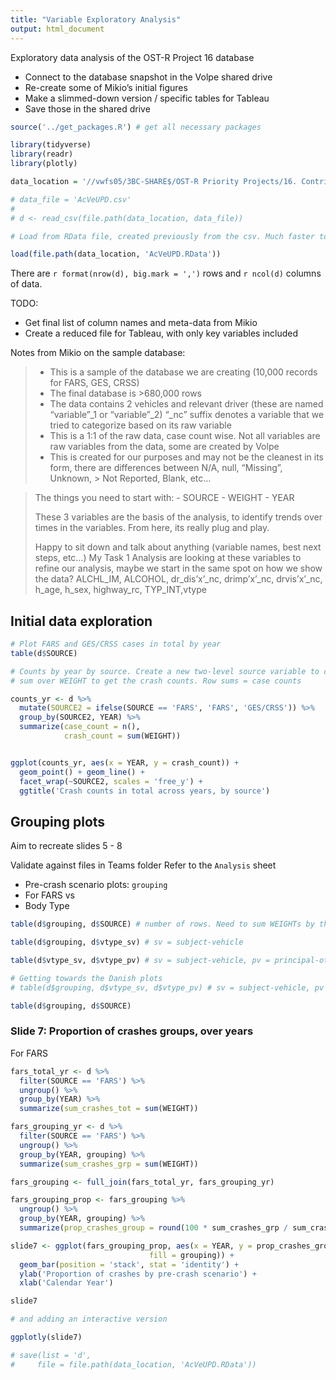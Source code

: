 ```yaml
---
title: "Variable Exploratory Analysis"
output: html_document
---
```



Exploratory data analysis of the OST-R Project 16 database

- Connect to the database snapshot in the Volpe shared drive
- Re-create some of Mikio's initial figures
- Make a slimmed-down version / specific tables for Tableau
- Save those in the shared drive

```r
source('../get_packages.R') # get all necessary packages

library(tidyverse)
library(readr)
library(plotly)

data_location = '//vwfs05/3BC-SHARE$/OST-R Priority Projects/16. Contributing Factors to Trends in Roadway Fatalities/Data/CrashData'

# data_file = 'AcVeUPD.csv'
# 
# d <- read_csv(file.path(data_location, data_file))

# Load from RData file, created previously from the csv. Much faster to load

load(file.path(data_location, 'AcVeUPD.RData'))

```

There are `r format(nrow(d), big.mark = ',')` rows and `r ncol(d)` columns of data.

TODO: 

- Get final list of column names and meta-data from Mikio
- Create a reduced file for Tableau, with only key variables included


Notes from Mikio on the sample database:

>
> - This is a sample of the database we are creating (10,000 records for FARS, GES, CRSS)
> - The final database is >680,000 rows
> - The data contains 2 vehicles and relevant driver (these are named "variable"_1 or "variable"_2)
> "_nc" suffix denotes a variable that we tried to categorize based on its raw variable
> - This is a 1:1 of the raw data, case count wise. Not all variables are raw variables from the data, some are created by Volpe
> - This is created for our purposes and may not be the cleanest in its form, there are differences between N/A, null, "Missing", Unknown, > Not Reported, Blank, etc…


> The things you need to start with:
> - SOURCE
> - WEIGHT
> - YEAR
>
> 
> These 3 variables are the basis of the analysis, to identify trends over times in the variables. From here, its really plug and play. 
> 
> Happy to sit down and talk about anything (variable names, best next steps, etc…)
> My Task 1 Analysis are looking at these variables to refine our analysis, maybe we start in the same spot on how we show the data?
> ALCHL_IM, ALCOHOL, dr_dis'x'_nc, drimp'x'_nc, drvis'x'_nc, h_age, h_sex, highway_rc, TYP_INT,vtype
>

## Initial data exploration

```r
# Plot FARS and GES/CRSS cases in total by year
table(d$SOURCE)

# Counts by year by source. Create a new two-level source variable to combine GES (2011 to 2015) with CRSS (since 2016)
# sum over WEIGHT to get the crash counts. Row sums = case counts

counts_yr <- d %>%
  mutate(SOURCE2 = ifelse(SOURCE == 'FARS', 'FARS', 'GES/CRSS')) %>%
  group_by(SOURCE2, YEAR) %>%
  summarize(case_count = n(),
            crash_count = sum(WEIGHT))


ggplot(counts_yr, aes(x = YEAR, y = crash_count)) +
  geom_point() + geom_line() +
  facet_wrap(~SOURCE2, scales = 'free_y') +
  ggtitle('Crash counts in total across years, by source')

```

## Grouping plots 

Aim to recreate slides 5 - 8

Validate against files in Teams folder
Refer to the `Analysis` sheet

- Pre-crash scenario plots: `grouping` 
- For FARS vs 
- Body Type



```r

table(d$grouping, d$SOURCE) # number of rows. Need to sum WEIGHTs by these categories to get crash counts for GES/CRSS

table(d$grouping, d$vtype_sv) # sv = subject-vehicle 

table(d$vtype_sv, d$vtype_pv) # sv = subject-vehicle, pv = principal-other vehicle (the vehicle being struck) 

# Getting towards the Danish plots
# table(d$grouping, d$vtype_sv, d$vtype_pv) # sv = subject-vehicle, pv = principal-other vehicle (the vehicle being struck) 

table(d$grouping, d$SOURCE)
```

### Slide 7: Proportion of crashes groups, over years

For FARS

```r

fars_total_yr <- d %>%
  filter(SOURCE == 'FARS') %>%
  ungroup() %>%
  group_by(YEAR) %>%
  summarize(sum_crashes_tot = sum(WEIGHT))

fars_grouping_yr <- d %>%
  filter(SOURCE == 'FARS') %>%
  ungroup() %>%
  group_by(YEAR, grouping) %>%
  summarize(sum_crashes_grp = sum(WEIGHT))

fars_grouping <- full_join(fars_total_yr, fars_grouping_yr)

fars_grouping_prop <- fars_grouping %>%
  ungroup() %>%
  group_by(YEAR, grouping) %>%
  summarize(prop_crashes_group = round(100 * sum_crashes_grp / sum_crashes_tot, 2))

slide7 <- ggplot(fars_grouping_prop, aes(x = YEAR, y = prop_crashes_group,
                               fill = grouping)) + 
  geom_bar(position = 'stack', stat = 'identity') +
  ylab('Proportion of crashes by pre-crash scenario') +
  xlab('Calendar Year')

slide7

# and adding an interactive version

ggplotly(slide7)


```


```r
# save(list = 'd',
#     file = file.path(data_location, 'AcVeUPD.RData'))
```